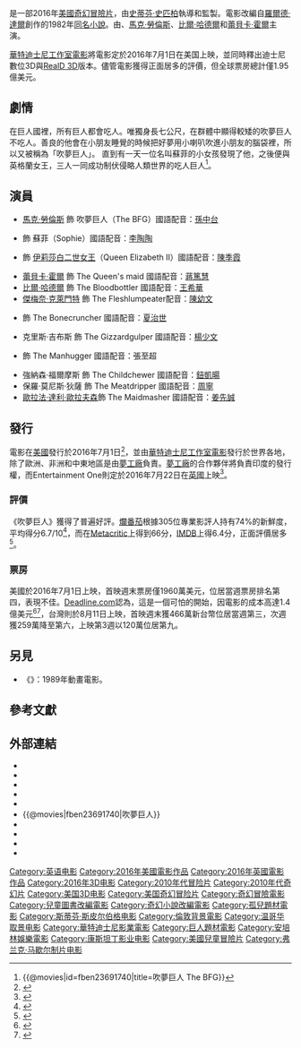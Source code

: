 {{noteTA
|G1=Show
|G2=Movie
|G3=Disney
|G4=IT
}}

{{Infobox film
| name           = 吹夢巨人
| original_name  = {{lang|en|''The BFG''}}
| image          = The BFG 2016 Poster.jpg
| alt            = 
| caption        = 電影海報
| director       = [[史蒂芬·史匹柏|史蒂芬·史匹柏]]
| producer       = [[史蒂芬·史匹柏|史蒂芬·史匹柏]]<br>[[法蘭克·馬歇爾|法蘭克·馬歇爾]]<br>山姆·默瑟
| writer         = 瑪莉莎·麥瑟森
| based_on       = {{Based on|[[吹夢巨人|吹夢巨人]]|[[羅爾德·達爾|羅爾德·達爾]]}}
| starring       = [[馬克·勞倫斯|馬克·勞倫斯]]<br>{{link-en|露比·巴恩希爾|Ruby Barnhill}}<br>[[比爾·哈德爾|比爾·哈德爾]]<br>[[蕾貝卡·霍爾|蕾貝卡·霍爾]]
| music          = [[約翰·威廉斯|約翰·威廉斯]]
| cinematography = [[亞努斯·卡明斯基|亞努斯·卡明斯基]]
| editing        = 麥可·卡恩
| studio         = [[華特迪士尼影業|華特迪士尼影業]]<br>Amblin Entertainment<br>Reliance Entertainment<br>Walden Media<br>The Kennedy/Marshall Company
| distributor    = [[華特迪士尼工作室電影|華特迪士尼工作室電影]]
| released       = {{film date|2016|5|14|[[第69屆坎城影展|坎城影展]]|2016|7|1|美國|2016|8|11|台灣、港澳|2016|8|18|新加坡|2016|10|14|中國大陸}}
| runtime        = 117分鐘<!--Theatrical runtime: 117:01--><ref>{{cite web | url=http://www.bbfc.co.uk/releases/bfg-film | title=''The BFG'' [2D] (PG) | work=[[British_Board_of_Film_Classification|British Board of Film Classification]] | date=June 17, 2016 | accessdate=June 18, 2016 | archive-date=2020-09-26 | archive-url=https://web.archive.org/web/20200926060819/https://www.bbfc.co.uk/releases/bfg-film | dead-url=no }}</ref>
| country        = {{USA}}
| language       = 英語
| budget         = 1.4億美元<ref name="budget">{{cite web|url=http://www.hollywoodreporter.com/lists/july-fourth-box-office-few-905589/item/bfg-july-fourth-box-office-905599|title=July Fourth Box Office: Few Fireworks Expected as 'BFG,' 'Tarzan' Track Poorly|author=Pamela McClintock|work=[[The_Hollywood_Reporter|The Hollywood Reporter]]|date=June 24, 2016|accessdate=June 24, 2016|archive-date=2016-06-26|archive-url=https://web.archive.org/web/20160626085143/http://www.hollywoodreporter.com/lists/july-fourth-box-office-few-905589/item/bfg-july-fourth-box-office-905599|dead-url=no}}</ref>
| gross          = 1.95億美元<ref name="BOM">{{cite web |url=http://www.boxofficemojo.com/movies/?page=main&id=bfg.htm |title=The BFG (2016) |website=[[Box_Office_Mojo|Box Office Mojo]] |accessdate=July 4, 2016 |archive-date=2018-11-28 |archive-url=https://web.archive.org/web/20181128164714/https://www.boxofficemojo.com/movies/?page=main&id=bfg.htm |dead-url=no }}</ref>
| cn_name        = 圆梦巨人
| hk_name        = 吹夢的巨人
| tw_name        = 吹夢巨人
| sg_name        = 友善巨人
}}
{{作品名稱|name=''The BFG''|hk=吹夢的巨人|tw=吹夢巨人|cn=圆梦巨人}}是一部2016年[[美國|美國]][[奇幻片|奇幻]][[冒險片|冒險片]]，由[[史蒂芬·史匹柏|史蒂芬·史匹柏]]執導和監製。電影改編自[[羅爾德·達爾|羅爾德·達爾]]創作的1982年[[吹夢巨人|同名小說]]。由{{link-en|露比·巴恩希爾|Ruby Barnhill}}、[[馬克·勞倫斯|馬克·勞倫斯]]、[[比爾·哈德爾|比爾·哈德爾]]和[[蕾貝卡·霍爾|蕾貝卡·霍爾]]主演。

[[華特迪士尼工作室電影|華特迪士尼工作室電影]]將電影定於2016年7月1日在美国上映，並同時釋出迪士尼數位3D與[[RealD_戲院|RealD 3D]]版本。儘管電影獲得正面居多的評價，但全球票房總計僅1.95億美元。

== 劇情 ==
在巨人國裡，所有巨人都會吃人。唯獨身長七公尺，在群體中顯得較矮的吹夢巨人不吃人。善良的他會在小朋友睡覺的時候把好夢用小喇叭吹進小朋友的腦袋裡，所以又被稱為「吹夢巨人」。 直到有一天一位名叫蘇菲的小女孩發現了他，之後便與英格蘭女王，三人一同成功制伏侵略人類世界的吃人巨人<ref>{{@movies|id=fben23691740|title=吹夢巨人 The BFG}}<!-- 2015-12-19 accessdate --></ref>。

== 演員 ==
*[[馬克·勞倫斯|馬克·勞倫斯]] 飾 吹夢巨人（The BFG）國語配音：[[孫中台|孫中台]]
*{{link-en|露比·巴恩希爾|Ruby Barnhill}} 飾 蘇菲（Sophie）國語配音：[[李陶陶|李陶陶]]
*{{link-en|潘尼洛普·威爾頓|Penelope Wilton}} 飾 [[伊莉莎白二世|伊莉莎白二世女王]]（Queen Elizabeth II）國語配音：[[陳季霞|陳季霞]]
*[[蕾貝卡·霍爾|蕾貝卡·霍爾]] 飾 The Queen's maid 國語配音：[[蔣篤慧|蔣篤慧]]
*[[比爾·哈德爾|比爾·哈德爾]] 飾 The Bloodbottler 國語配音：[[王希華|王希華]]
*[[傑梅奈·克萊門特|傑梅奈·克萊門特]] 飾 The Fleshlumpeater配音：[[陳幼文|陳幼文]]
*{{link-en|丹尼爾·培根|Daniel Bacon}}飾 The Bonecruncher 國語配音：[[夏治世|夏治世]]
*克里斯·吉布斯 飾 The Gizzardgulper 國語配音：[[楊少文|楊少文]]
*{{link-en|亞當·高德利|Adam Godley}} 飾 The Manhugger 國語配音：張至超
*強納森·福爾摩斯 飾 The Childchewer 國語配音：[[鈕凱暘|鈕凱暘]]
*保羅·莫尼斯·狄薩 飾 The Meatdripper 國語配音：[[周寧|周寧]]
*[[歐拉法·達利·歐拉夫森|歐拉法·達利·歐拉夫森]]飾 The Maidmasher 國語配音：[[姜先誠|姜先誠]]

== 發行 ==
電影在[[美國|美國]]發行於2016年7月1日<ref>{{cite news|last1=McNary|first1=Dave|title=Tom Hanks-Steven Spielberg Cold War Thriller Set for Oct. 16, 2015|url=http://variety.com/2014/film/news/tom-hanks-steven-spielberg-cold-war-thriller-set-for-oct-16-2015-1201221269/|accessdate=June 6, 2014|work=Variety|date=June 16, 2014|archive-date=2020-08-07|archive-url=https://web.archive.org/web/20200807120624/https://variety.com/2014/film/news/tom-hanks-steven-spielberg-cold-war-thriller-set-for-oct-16-2015-1201221269/|dead-url=no}}</ref>，並由[[華特迪士尼工作室電影|華特迪士尼工作室電影]]發行於世界各地，除了歐洲、非洲和中東地區是由[[夢工廠|夢工廠]]負責。[[夢工廠|夢工廠]]的合作夥伴{{link-en|Reliance Entertainment|Reliance Entertainment}}將負責印度的發行權，而Entertainment One則定於2016年7月22日在[[英國|英國]]上映<ref>{{cite news|title=Steven Spielberg’s ‘The BFG’ Primed for U.K. Release With eOne|url=http://variety.com/2014/film/news/steven-spielbergs-the-bfg-primed-for-u-k-release-with-eone-1201261149/|accessdate=July 12, 2014|work=Variety|date=July 11, 2014|archive-date=2020-07-21|archive-url=https://web.archive.org/web/20200721145552/https://variety.com/2014/film/news/steven-spielbergs-the-bfg-primed-for-u-k-release-with-eone-1201261149/|dead-url=no}}</ref>。

=== 評價 ===
《吹夢巨人》獲得了普遍好評。[[爛番茄|爛番茄]]根據305位專業影評人持有74%的新鮮度，平均得分6.7/10<ref name="RT">{{cite web |url=http://www.rottentomatoes.com/m/the_bfg_2016/?search=BFG |title=The BFG (2016) |website=[[Rotten_Tomatoes|Rotten Tomatoes]] |accessdate=May 13, 2016 |archive-date=2016-10-20 |archive-url=https://web.archive.org/web/20161020154626/https://www.rottentomatoes.com/m/the_bfg_2016/?search=BFG |dead-url=no }}</ref>，而在[[Metacritic|Metacritic]]上得到66分，[[IMDB|IMDB]]上得6.4分，正面評價居多<ref name="Meta">{{cite web |url=http://www.metacritic.com/movie/the-bfg |title=The BFG reviews |website=[[Metacritic|Metacritic]] |accessdate=May 15, 2016 |archive-date=2020-11-08 |archive-url=https://web.archive.org/web/20201108113429/http://www.metacritic.com/movie/the-bfg |dead-url=no }}</ref>。

=== 票房 ===
美國於2016年7月1日上映，首映週末票房僅1960萬美元，位居當週票房排名第四，表現不佳。[[Deadline.com|Deadline.com]]認為，這是一個可怕的開始，因電影的成本高達1.4億美元<ref>{{cite web|url=http://www.forbes.com/sites/scottmendelson/2016/07/02/box-office-disneys-the-bfg-earns-not-so-huge-7m-friday/#415ea2a85279|title=Box Office: Disney's 'The BFG' Earns Not-So-Huge $7M Friday|author=Scott Mendelson|work=[[Forbes|Forbes]]|date=July 2, 2016|accessdate=July 3, 2016|archive-date=2018-07-14|archive-url=https://web.archive.org/web/20180714024037/https://www.forbes.com/sites/scottmendelson/2016/07/02/box-office-disneys-the-bfg-earns-not-so-huge-7m-friday/#415ea2a85279|dead-url=no}}</ref><ref name="DEADopening">{{cite web|url=http://deadline.com/2016/07/independence-day-box-office-legend-of-tarzan-the-purge-election-year-the-bfg-1201782489/|title=‘Dory’ Dominates, ‘Tarzan’ Improves, ‘Purge’ Excels As ‘BFG’ Falls: July 4th Weekend B.O. – Sunday Update|author=Anthony D'Alessandro|work=''[[Deadline.com|Deadline.com]]''|date=July 3, 2016|accessdate=July 3, 2016|archive-date=2016-07-04|archive-url=https://web.archive.org/web/20160704125452/http://deadline.com/2016/07/independence-day-box-office-legend-of-tarzan-the-purge-election-year-the-bfg-1201782489/|dead-url=no}}</ref>，台灣則於8月11日上映，首映週末獲466萬新台幣位居當週第三，次週獲259萬降至第六，上映第3週以120萬位居第九。

== 另見 ==
*《{{link-en|吹夢巨人 (1989年電影)|The BFG (1989 film)|吹夢巨人}}》：1989年動畫電影。

== 參考文獻 ==
{{Reflist|2}}

== 外部連結 ==
* {{IMDb title|3691740|吹夢巨人}}
* {{rotten-tomatoes|the_bfg_2016|吹夢巨人}}
* {{metacritic film|the-bfg|吹夢巨人}}
* {{mojo title|bfg|吹夢巨人}}
* {{amg movie|597718|吹夢巨人}}
* {{@movies|fben23691740|吹夢巨人}}
* {{Yahoomovie id|6355|吹夢巨人}}
* {{Yahoo-movie-hk title|29847-吹夢的巨人|吹夢巨人}}
* {{douban|title=吹夢巨人}}
* {{mtime|215177|吹夢巨人}}

{{Steven Spielberg}}
{{DEFAULTSORT:BFG (2016 film), The}}
[[Category:英语电影|Category:英语电影]]
[[Category:2016年美國電影作品|Category:2016年美國電影作品]]
[[Category:2016年英國電影作品|Category:2016年英國電影作品]]
[[Category:2016年3D电影|Category:2016年3D电影]]
[[Category:2010年代冒险片|Category:2010年代冒险片]]
[[Category:2010年代奇幻片|Category:2010年代奇幻片]]
[[Category:美国3D电影|Category:美国3D电影]]
[[Category:美国奇幻冒险片|Category:美国奇幻冒险片]]
[[Category:奇幻冒險電影|Category:奇幻冒險電影]]
[[Category:兒童圖書改編電影|Category:兒童圖書改編電影]]
[[Category:奇幻小說改編電影|Category:奇幻小說改編電影]]
[[Category:孤兒題材電影|Category:孤兒題材電影]]
[[Category:斯蒂芬·斯皮尔伯格电影|Category:斯蒂芬·斯皮尔伯格电影]]
[[Category:倫敦背景電影|Category:倫敦背景電影]]
[[Category:温哥华取景电影|Category:温哥华取景电影]]
[[Category:華特迪士尼影業電影|Category:華特迪士尼影業電影]]
[[Category:巨人題材電影|Category:巨人題材電影]]
[[Category:安培林娛樂電影|Category:安培林娛樂電影]]
[[Category:康斯坦丁影业电影|Category:康斯坦丁影业电影]]
[[Category:美國兒童冒險片|Category:美國兒童冒險片]]
[[Category:弗兰克·马歇尔制片电影|Category:弗兰克·马歇尔制片电影]]
